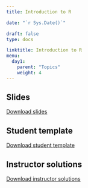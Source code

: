 ---
title: Introduction to R

date: "`r Sys.Date()`"

draft: false
type: docs

linktitle: Introduction to R
menu:
  day1:
    parent: "Topics"
    weight: 4
---

<!-- ## Presentation video -->

<!-- ```{r, echo=F} -->
<!-- blogdown::shortcode("vimeo", "473442290") -->
<!-- ``` -->

## Slides

[Download slides](../../../Course_Modularization/Intro to R/Slides/02_introduction_to_R_slides.pptx)

## Student template

[Download student template](../../../Course_Modularization/Intro to R/Worksheets/Student Templates/02_Introduction_template_June2024.Rmd)

## Instructor solutions

<!-- Solutions will be provided upon request. -->

[Download instructor solutions](../../../Course_Modularization/Intro to R/Worksheets/Solutions/02_Introduction_solutions.Rmd)


